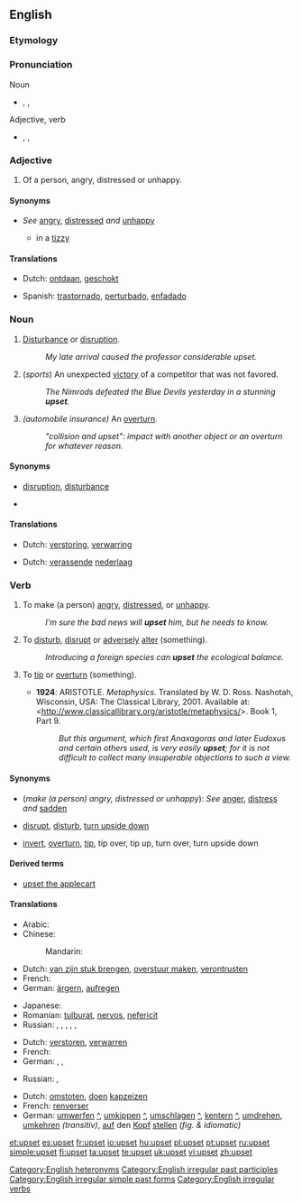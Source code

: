 ==English==

===Etymology===
{{prefix|up|set}}

===Pronunciation===
;Noun
* {{enPR|ŭpʹsĕt}}, {{IPA|/ˈʌpsεt/}}, {{SAMPA|/"VpsEt/}}
*: {{audio|en-us-upset-noun.ogg|Audio (US), noun}}
;Adjective, verb
* {{enPR|ŭpsĕtʹ}}, {{IPA|/ʌpˈsεt/}}, {{SAMPA|/Vp"sEt/}}
*: {{audio|en-us-upset-verb-adj.ogg|Audio (US), verb/adjective}}
*: {{rhymes|ɛt}}

===Adjective===
{{en-adj-more}}

# Of a person, angry, distressed or unhappy.

====Synonyms====
* {{i-c|angry|distressed|unhappy}} ''See'' [[angry]], [[distressed]] ''and'' [[unhappy]]
** in a [[tizzy]]

====Translations====
{{trans-top|angry, distressed, unhappy}}
* Dutch: [[ontdaan]], [[geschokt]]
{{trans-mid}}
* Spanish: [[trastornado]], [[perturbado]], [[enfadado]]
{{trans-bottom}}

===Noun===
{{wikipedia|upset|upset (unexpected victory)}}
{{en-noun|s|-}}

# {{uncountable}} [[disturbance|Disturbance]] or [[disruption]].
#: ''My late arrival caused the professor considerable upset.''
# {{countable}} (''sports'') An unexpected [[victory]] of a competitor that was not favored.
#: ''The Nimrods defeated the Blue Devils yesterday in a stunning '''upset'''.''
# ''(automobile insurance)'' An [[overturn]].
#: ''"collision and upset": impact with another object or an overturn for whatever reason.''

====Synonyms====
* {{i-c|disturbance|disruption}} [[disruption]], [[disturbance]]
* {{i-c|unexpected victory of a competitor}}

====Translations====
{{trans-top|disturbance, disruption}}
* Dutch: [[verstoring]], [[verwarring]]
{{trans-mid}}
{{trans-bottom}}

{{trans-top|sports: unexpected victory of a competitor}}
* Dutch: [[verassend]]e [[nederlaag]]
{{trans-mid}}
{{trans-bottom}}

===Verb===
{{en-verb|upsets|upsetting|upset|upset}}

# {{transitive}} To make (a person) [[angry]], [[distressed]], or [[unhappy]].
#: ''I’m sure the bad news will '''upset''' him, but he needs to know.''
# {{transitive}} To [[disturb]], [[disrupt]] or [[adversely]] [[alter]] (something).
#: ''Introducing a foreign species can '''upset''' the ecological balance.''
# {{transitive}} To [[tip]] or [[overturn]] (something).
#* '''1924''': ARISTOTLE.  ''Metaphysics''.  Translated by W. D. Ross.  Nashotah, Wisconsin, USA: The Classical Library, 2001.  Available at: <http://www.classicallibrary.org/aristotle/metaphysics/>. Book 1, Part 9.
#*: ''But this argument, which first Anaxagoras and later Eudoxus and certain others used, is very easily '''upset'''; for it is not difficult to collect many insuperable objections to such a view.''

====Synonyms====
* (''make (a person) angry, distressed or unhappy''): ''See'' [[anger]], [[distress]] ''and'' [[sadden]]
* {{i-c|disturb|disrupt|adversely alter}} [[disrupt]], [[disturb]], [[turn upside down]]
* {{i-c|tip|overturn}} [[invert]], [[overturn]], [[tip]], tip over, tip up, turn over, turn upside down

====Derived terms====
* [[upset the applecart]]

====Translations====

{{trans-top|make (a person) angry, distressed or unhappy}}
* Arabic: {{t|ar|أغضب|tr='aghDaba|sc=Arab}}
* Chinese:
*: Mandarin: {{t|zh|刺激|tr=cìjī|sc=Hani}}
* Dutch: [[van zijn stuk brengen]], [[overstuur maken]], [[verontrusten]]
* French: {{t|fr|énerver}}
* German: [[ärgern]], [[aufregen]]
{{trans-mid}}
* Japanese: {{t|ja|引っ繰り返す|tr=hikkuri-kaesu|sc=Jpan}}
* Romanian: [[tulburat]], [[nervos]], [[nefericit]]
* Russian: {{qualifier|imperfective}} {{t|ru|огорчать|tr=ogorčát'|sc=Cyrl}},  {{qualifier|perfective}} {{t|ru|огорчить|tr=ogorčít'|sc=Cyrl}},  {{qualifier|imperfective}} {{t|ru|сердить|tr=serdít'|sc=Cyrl}},  {{qualifier|perfective}} {{t|ru|рассердить|tr=rasserdít'|sc=Cyrl}},  {{qualifier|imperfective}} {{t|ru|расстраивать|tr=rasstráivat'|sc=Cyrl}},  {{qualifier|perfective}} {{t|ru|расстроить|tr=rasstróit'|sc=Cyrl}}
{{trans-bottom}}

{{trans-top|disturb, disrupt, unfavorably alter}}
* Dutch: [[verstoren]], [[verwarren]]
* French: {{t|fr|bouleverser}}
* German: {{t|de|umstoßen}},  {{t|de|stürzen}},  {{t|de|umwerfen}}
{{trans-mid}}
* Russian: {{qualifier|imperfective}} {{t|ru|расстраивать|tr=rasstráivat'|sc=Cyrl}},  {{qualifier|perfective}} {{t|ru|расстроить|tr=rasstróit'|sc=Cyrl}}
{{trans-bottom}}

{{trans-top|tip, overturn}}
* Dutch: [[omstoten]], [[doen]] [[kapzeizen]]
* French: [[renverser]]
* German: [[umwerfen]] [[:de:umwerfen|^]], [[umkippen]] [[:de:umkippen|^]], [[umschlagen]] [[:de:umschlagen|^]], [[kentern]] [[:de:kentern|^]], [[umdrehen]], [[umkehren]] ''(transitiv)'', [[auf]] den [[Kopf]] [[stellen]] ''(fig. & idiomatic)''
{{trans-mid}}
{{trans-bottom}}

[[Category:English heteronyms]]
[[Category:English irregular past participles]]
[[Category:English irregular simple past forms]]
[[Category:English irregular verbs]]

[[et:upset]]
[[es:upset]]
[[fr:upset]]
[[io:upset]]
[[hu:upset]]
[[pl:upset]]
[[pt:upset]]
[[ru:upset]]
[[simple:upset]]
[[fi:upset]]
[[ta:upset]]
[[te:upset]]
[[uk:upset]]
[[vi:upset]]
[[zh:upset]]